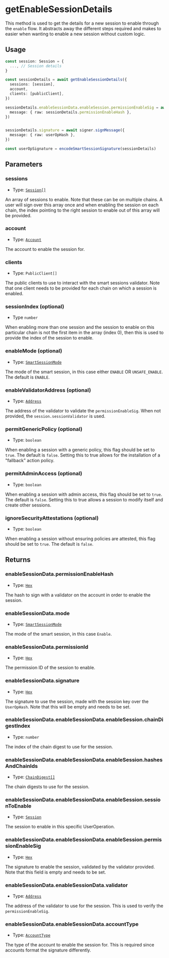# getEnableSessionDetails

This method is used to get the details for a new session to enable through the `enable` flow. It abstracts away the different steps required and makes to easier when wanting to enable a new session without custom logic.

## Usage

```typescript copy
const session: Session = {
  ..., // Session details
}

const sessionDetails = await getEnableSessionDetails({
  sessions: [session],
  account,
  clients: [publicClient],
})

sessionDetails.enableSessionData.enableSession.permissionEnableSig = await signer.signMessage({
  message: { raw: sessionDetails.permissionEnableHash },
})


sessionDetails.signature = await signer.signMessage({
  message: { raw: userOpHash },
})

const userOpSignature = encodeSmartSessionSignature(sessionDetails)
```

## Parameters

### sessions

- Type: [`Session[]`](/module-sdk/glossary/types.mdx#session)

An array of sessions to enable. Note that these can be on multiple chains. A user will sign over this array once and when enabling the session on each chain, the index pointing to the right session to enable out of this array will be provided.

### account

- Type: [`Account`](/module-sdk/glossary/types.mdx#account)

The account to enable the session for.

### clients

- Type: `PublicClient[]`

The public clients to use to interact with the smart sessions validator. Note that one client needs to be provided for each chain on which a session is enabled.

### sessionIndex (optional)

- Type `number`

When enabling more than one session and the session to enable on this particular chain is not the first item in the array (index 0), then this is used to provide the index of the session to enable.


### enableMode (optional)

- Type: [`SmartSessionMode`](/module-sdk/glossary/types.mdx#smartsessionmode)

The mode of the smart session, in this case either `ENABLE` OR `UNSAFE_ENABLE`. The default is `ENABLE`.

### enableValidatorAddress (optional)

- Type: [`Address`](https://viem.sh/docs/glossary/types#address)

The address of the validator to validate the `permissionEnableSig`. When not provided, the `session.sessionValidator` is used.

### permitGenericPolicy (optional)

- Type: `boolean`

When enabling a session with a generic policy, this flag should be set to `true`. The default is `false`. Setting this to true allows for the installation of a "fallback" action policy.

### permitAdminAccess (optional)

- Type: `boolean`

When enabling a session with admin access, this flag should be set to `true`. The default is `false`. Setting this to true allows a session to modify itself and create other sessions.

### ignoreSecurityAttestations (optional)

- Type: `boolean`

When enabling a session without ensuring policies are attested, this flag should be set to `true`. The default is `false`. 

## Returns

### enableSessionData.permissionEnableHash

- Type: [`Hex`](https://viem.sh/docs/glossary/types#hex)

The hash to sign with a validator on the account in order to enable the session.

### enableSessionData.mode

- Type: [`SmartSessionMode`](/module-sdk/glossary/types.mdx#smartsessionmode)

The mode of the smart session, in this case `Enable`.

### enableSessionData.permissionId

- Type: [`Hex`](https://viem.sh/docs/glossary/types#hex)

The permission ID of the session to enable.

### enableSessionData.signature

- Type: [`Hex`](https://viem.sh/docs/glossary/types#hex)

The signature to use the session, made with the session key over the `UserOpHash`. Note that this will be empty and needs to be set.

### enableSessionData.enableSessionData.enableSession.chainDigestIndex

- Type: `number`

The index of the chain digest to use for the session.

### enableSessionData.enableSessionData.enableSession.hashesAndChainIds

- Type: [`ChainDigest[]`](/module-sdk/glossary/types.mdx#chaindigest)

The chain digests to use for the session.

### enableSessionData.enableSessionData.enableSession.sessionToEnable

- Type: [`Session`](/module-sdk/glossary/types.mdx#session)

The session to enable in this specific UserOperation.

### enableSessionData.enableSessionData.enableSession.permissionEnableSig

- Type: [`Hex`](https://viem.sh/docs/glossary/types#hex)

The signature to enable the session, validated by the validator provided. Note that this field is empty and needs to be set.

### enableSessionData.enableSessionData.validator

- Type: [`Address`](https://viem.sh/docs/glossary/types#address)

The address of the validator to use for the session. This is used to verify the `permissionEnableSig`.

### enableSessionData.enableSessionData.accountType

- Type: [`AccountType`](/module-sdk/glossary/types.mdx#accounttype)

The type of the account to enable the session for. This is required since accounts format the signature differently.
